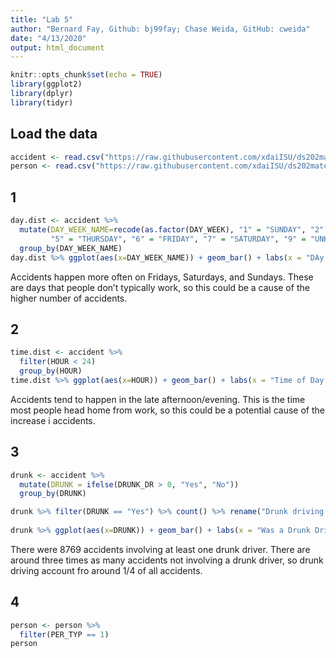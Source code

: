 ```yaml
---
title: "Lab 5"
author: "Bernard Fay, Github: bj99fay; Chase Weida, GitHub: cweida"
date: "4/13/2020"
output: html_document
---
```


```r
knitr::opts_chunk$set(echo = TRUE)
library(ggplot2)
library(dplyr)
library(tidyr)
```

## Load the data
```r
accident <- read.csv("https://raw.githubusercontent.com/xdaiISU/ds202materials/master/hwlabs/fars2017/accident.csv", stringsAsFactors = FALSE)
person <- read.csv("https://raw.githubusercontent.com/xdaiISU/ds202materials/master/hwlabs/fars2017/person.csv", stringsAsFactors = FALSE)
```

## 1
```r
day.dist <- accident %>%
  mutate(DAY_WEEK_NAME=recode(as.factor(DAY_WEEK), "1" = "SUNDAY", "2" = "MONDAY", "3" = "TUESDAY", "4" = "WEDNESDAY", 
         "5" = "THURSDAY", "6" = "FRIDAY", "7" = "SATURDAY", "9" = "UNKNOWN")) %>%
  group_by(DAY_WEEK_NAME)
day.dist %>% ggplot(aes(x=DAY_WEEK_NAME)) + geom_bar() + labs(x = "DAy of Week", title = "Distribution of Accidents by Day of Week")
```

Accidents happen more often on Fridays, Saturdays, and Sundays. These are days that people don't typically work, so this could be a cause of the higher number of accidents.

## 2
```r
time.dist <- accident %>%
  filter(HOUR < 24)
  group_by(HOUR)
time.dist %>% ggplot(aes(x=HOUR)) + geom_bar() + labs(x = "Time of Day by Hour (24hr clock)", title = "Distribution of Accidents by Time of Day")
```

Accidents tend to happen in the late afternoon/evening. This is the time most people head home from work, so this could be a potential cause of the increase i accidents.

## 3
```r
drunk <- accident %>%
  mutate(DRUNK = ifelse(DRUNK_DR > 0, "Yes", "No"))
  group_by(DRUNK)

drunk %>% filter(DRUNK == "Yes") %>% count() %>% rename("Drunk driving accidents" = "n")
  
drunk %>% ggplot(aes(x=DRUNK)) + geom_bar() + labs(x = "Was a Drunk Driver Invloved?", title = "Accidents Invloving >= 1 Drunk Driver")
```

There were 8769 accidents involving at least one drunk driver. There are around three times as many accidents not involving a drunk driver, so drunk driving account fro around 1/4 of all accidents.

## 4
```r
person <- person %>%
  filter(PER_TYP == 1)
person
```

